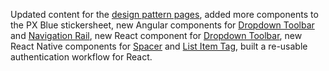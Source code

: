 Updated content for the [design pattern pages](https://pxblue.github.io/patterns), added more components to the PX Blue stickersheet, new Angular components for [Dropdown Toolbar](https://pxblue-components.github.io/angular/?path=/info/components-dropdown-toolbar--readme) and [Navigation Rail](https://pxblue-components.github.io/angular/?path=/story/components-drawer--with-a-nav-rail), new React component for [Dropdown Toolbar](https://pxblue-components.github.io/react/?path=/info/components-dropdown-toolbar--get-read-me-story), new React Native components for [Spacer](https://pxblue-components.github.io/react-native/?path=/info/components-documentation--spacer) and [List Item Tag](https://pxblue-components.github.io/react-native/?path=/info/components-documentation--list-item-tag), built a re-usable authentication workflow for React.
